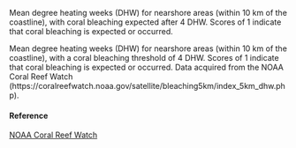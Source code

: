 Mean degree heating weeks (DHW) for nearshore areas (within 10 km of the coastline), with coral bleaching expected after 4 DHW.  Scores of 1 indicate that coral bleaching is expected or occurred.

Mean degree heating weeks (DHW) for nearshore areas (within 10 km of the coastline), with a coral bleaching threshold of 4 DHW. Scores of 1 indicate that coral bleaching is expected or occurred. Data acquired from the NOAA Coral Reef Watch (https://coralreefwatch.noaa.gov/satellite/bleaching5km/index_5km_dhw.php).

#### Reference

[NOAA Coral Reef Watch](https://coralreefwatch.noaa.gov/satellite/bleaching5km/index_5km_dhw.php)